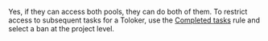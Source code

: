 <Cut title="Can one Toloker get access to two pools in the same project? Can I avoid that?">

Yes, if they can access both pools, they can do both of them. To restrict access to subsequent tasks for a Toloker, use the [Completed tasks](/docs-new/guide/submitted-answers) rule and select a ban at the project level.

</Cut>